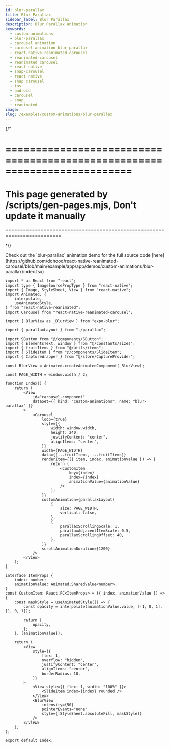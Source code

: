 ```yaml
---
id: blur-parallax
title: Blur Parallax
sidebar_label: Blur Parallax
description: Blur Parallax animation
keywords:
  - custom-animations
  - blur-parallax
  - carousel animation
  - carousel animation blur-parallax
  - react-native-reanimated-carousel
  - reanimated-carousel
  - reanimated carousel
  - react-native
  - snap-carousel
  - react native
  - snap carousel
  - ios
  - android
  - carousel
  - snap
  - reanimated
image:
slug: /examples/custom-animations/blur-parallax
---
```


{/* 

=========================================================================
=========================================================================
This page generated by /scripts/gen-pages.mjs, Don't update it manually 
=========================================================================
=========================================================================

*/}


<Callout type="info" emoji="💡">
  Check out the `blur-parallax` animation demo for the full source code [here](https://github.com/dohooo/react-native-reanimated-carousel/blob/main/example/app/app/demos/custom-animations/blur-parallax/index.tsx)
</Callout>

<Demo kind="custom-animations" name="blur-parallax" />

```tsx copy
import * as React from "react";
import type { ImageSourcePropType } from "react-native";
import { Image, StyleSheet, View } from "react-native";
import Animated, {
	interpolate,
	useAnimatedStyle,
} from "react-native-reanimated";
import Carousel from "react-native-reanimated-carousel";

import { BlurView as _BlurView } from "expo-blur";

import { parallaxLayout } from "./parallax";

import SButton from "@/components/SButton";
import { ElementsText, window } from "@/constants/sizes";
import { fruitItems } from "@/utils/items";
import { SlideItem } from "@/components/SlideItem";
import { CaptureWrapper } from "@/store/CaptureProvider";

const BlurView = Animated.createAnimatedComponent(_BlurView);

const PAGE_WIDTH = window.width / 2;

function Index() {
	return (
		<View
			id="carousel-component"
			dataSet={{ kind: "custom-animations", name: "blur-parallax" }}
		>
			<Carousel
				loop={true}
				style={{
					width: window.width,
					height: 240,
					justifyContent: "center",
					alignItems: "center",
				}}
				width={PAGE_WIDTH}
				data={[...fruitItems, ...fruitItems]}
				renderItem={({ item, index, animationValue }) => {
					return (
						<CustomItem
							key={index}
							index={index}
							animationValue={animationValue}
						/>
					);
				}}
				customAnimation={parallaxLayout(
					{
						size: PAGE_WIDTH,
						vertical: false,
					},
					{
						parallaxScrollingScale: 1,
						parallaxAdjacentItemScale: 0.5,
						parallaxScrollingOffset: 40,
					},
				)}
				scrollAnimationDuration={1200}
			/>
		</View>
	);
}

interface ItemProps {
	index: number;
	animationValue: Animated.SharedValue<number>;
}
const CustomItem: React.FC<ItemProps> = ({ index, animationValue }) => {
	const maskStyle = useAnimatedStyle(() => {
		const opacity = interpolate(animationValue.value, [-1, 0, 1], [1, 0, 1]);

		return {
			opacity,
		};
	}, [animationValue]);

	return (
		<View
			style={{
				flex: 1,
				overflow: "hidden",
				justifyContent: "center",
				alignItems: "center",
				borderRadius: 10,
			}}
		>
			<View style={{ flex: 1, width: "100%" }}>
				<SlideItem index={index} rounded />
			</View>
			<BlurView
				intensity={50}
				pointerEvents="none"
				style={[StyleSheet.absoluteFill, maskStyle]}
			/>
		</View>
	);
};

export default Index;

```